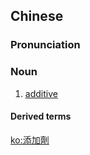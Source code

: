 {{also|添加剂}}
==Chinese==
{{zh-forms|s=添加剂|type=21}}

===Pronunciation===
{{zh-pron
|m=tiānjiājì
|c=tim1 gaa1 zai1
|cat=n
}}

===Noun===
{{zh-noun}}

# [[additive]]
#: {{zh-x|化學 添加劑|chemical '''additive'''}}

====Derived terms====
{{zh-der|食品添加劑|汽油添加劑}}

[[ko:添加劑]]